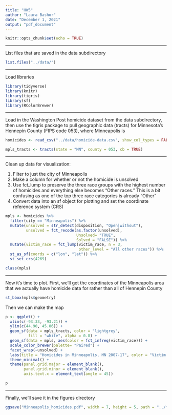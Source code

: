 ```yaml
---
title: "HW5"
author: "Laura Bashor"
date: "December 1, 2021"
output: "pdf_document"
---
```


```r
knitr::opts_chunk$set(echo = TRUE)
```

***

List files that are saved in the data subdirectory

```r
list.files("../data/")
```

***

Load libraries  

```r
library(tidyverse)
library(knitr)
library(tigris)
library(sf)
library(RColorBrewer)
```

***

Load in the Washington Post homicide dataset from the data subdirectory, then use the tigris package to pull geographic data (tracts) for Minnesota's Hennepin County (FIPS code 053), where Minneapolis is
```r
homicides <- read_csv("../data/homicide-data.csv", show_col_types = FALSE)

mpls_tracts <- tracts(state = "MN", county = 053, cb = TRUE)
```

***

Clean up data for visualization:  

1. Filter to just the city of Minneapolis 
2. Make a column for whether or not the homicide is unsolved
3. Use fct_lump to preserve the three race groups with the highest number of homicides and everything else becomes "Other races." This is a bit confusing as one of the top three race categories is already "Other"
4. Convert data into an sf object for plotting and set the coordinate reference system (CRS)

```r
mpls <- homicides %>%
  filter(city == "Minneapolis") %>%
  mutate(unsolved = str_detect(disposition, "Open|without"),
         unsolved = fct_recode(as.factor(unsolved), 
                               Unsolved= "TRUE", 
                               Solved = "FALSE")) %>%
  mutate(victim_race = fct_lump(victim_race, n = 3,
                                other_level = "All other races")) %>%
  st_as_sf(coords = c("lon", "lat")) %>%
  st_set_crs(4269)

class(mpls)
```

***

Now it's time to plot. First, we'll get the coordinates of the Minneapolis area that we actually have homicide data for rather than all of Hennepin County

```r
st_bbox(mpls$geometry) 
```

Then we can make the map

```r
p <- ggplot() + 
  xlim(c(-93.33, -93.21)) +
  ylim(c(44.90, 45.06)) +
  geom_sf(data = mpls_tracts, color = "lightgrey", 
          fill = "white", alpha = 0.8) +
  geom_sf(data = mpls, aes(color = fct_infreq(victim_race))) + 
  scale_color_brewer(palette= "Paired") +
  facet_wrap(~unsolved) +
  labs(title = "Homicides in Minneapolis, MN 2007-17", color = "Victim race") +
  theme_minimal() + 
  theme(panel.grid.major = element_blank(), 
        panel.grid.minor = element_blank(), 
        axis.text.x = element_text(angle = 45))

p
```

***

Finally, we'll save it in the figures directory  

```r
ggsave("Minneapolis_homicides.pdf", width = 7, height = 5, path = "../figures/")
```

